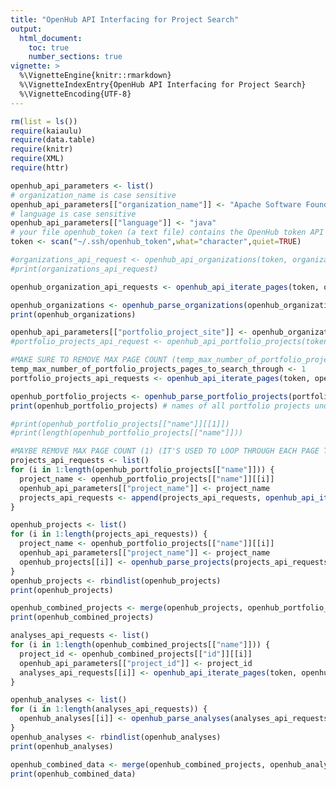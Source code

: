 ```yaml
---
title: "OpenHub API Interfacing for Project Search"
output: 
  html_document:
    toc: true
    number_sections: true
vignette: >
  %\VignetteEngine{knitr::rmarkdown}
  %\VignetteIndexEntry{OpenHub API Interfacing for Project Search}
  %\VignetteEncoding{UTF-8}
---
```


```r
rm(list = ls())
require(kaiaulu)
require(data.table)
require(knitr)
require(XML)
require(httr)
```


```r
openhub_api_parameters <- list()
# organization_name is case sensitive
openhub_api_parameters[["organization_name"]] <- "Apache Software Foundation"
# language is case sensitive
openhub_api_parameters[["language"]] <- "java"
# your file openhub_token (a text file) contains the OpenHub token API
token <- scan("~/.ssh/openhub_token",what="character",quiet=TRUE)
```


```r
#organizations_api_request <- openhub_api_organizations(token, organization_name)
#print(organizations_api_request)
```


```r
openhub_organization_api_requests <- openhub_api_iterate_pages(token, openhub_api_organizations, openhub_api_parameters, max_pages=1)
```

```r
openhub_organizations <- openhub_parse_organizations(openhub_organization_api_requests, openhub_api_parameters)
print(openhub_organizations)
```

```r
openhub_api_parameters[["portfolio_project_site"]] <- openhub_organizations[["html_url_projects"]][[1]] # grab the first project.xml link for organization specified by name: organization_name
#portfolio_projects_api_request <- openhub_api_portfolio_projects(token, openhub_api_parameters) # returns the first xml file for portfolio projects
```

```r
#MAKE SURE TO REMOVE MAX PAGE COUNT (temp_max_number_of_portfolio_projects_pages_to_search_through) TO GET ALL PROJECTS THAT USE JAVA
temp_max_number_of_portfolio_projects_pages_to_search_through <- 1
portfolio_projects_api_requests <- openhub_api_iterate_pages(token, openhub_api_portfolio_projects, openhub_api_parameters, max_pages=temp_max_number_of_portfolio_projects_pages_to_search_through) # returns all api_responses for portfolio projects
```


```r
openhub_portfolio_projects <- openhub_parse_portfolio_projects(portfolio_projects_api_requests, openhub_api_parameters)
print(openhub_portfolio_projects) # names of all portfolio projects under the organization that use java as the primary language
```

```r
#print(openhub_portfolio_projects[["name"]][[1]])
#print(length(openhub_portfolio_projects[["name"]]))
```


```r
#MAYBE REMOVE MAX PAGE COUNT (1) (IT'S USED TO LOOP THROUGH EACH PAGE TO FIND THE NAME OF THE PROJECT)
projects_api_requests <- list()
for (i in 1:length(openhub_portfolio_projects[["name"]])) {
  project_name <- openhub_portfolio_projects[["name"]][[i]]
  openhub_api_parameters[["project_name"]] <- project_name
  projects_api_requests <- append(projects_api_requests, openhub_api_iterate_pages(token, openhub_api_projects, openhub_api_parameters, max_pages=1)) # returns the first page for api_response for projects (ctrl+f query that ohloh api does is good enough to where the first api requested page will return a project with the matching name, no need to waste more api calls to search through the other pages)
}
```

```r
openhub_projects <- list()
for (i in 1:length(projects_api_requests)) {
  project_name <- openhub_portfolio_projects[["name"]][[i]]
  openhub_api_parameters[["project_name"]] <- project_name
  openhub_projects[[i]] <- openhub_parse_projects(projects_api_requests, openhub_api_parameters)
}
openhub_projects <- rbindlist(openhub_projects)
print(openhub_projects)
```

```r
openhub_combined_projects <- merge(openhub_projects, openhub_portfolio_projects, by = "name", all = FALSE) # performs inner-join by "name" column
print(openhub_combined_projects)
```

```r
analyses_api_requests <- list()
for (i in 1:length(openhub_combined_projects[["name"]])) {
  project_id <- openhub_combined_projects[["id"]][[i]]
  openhub_api_parameters[["project_id"]] <- project_id
  analyses_api_requests[[i]] <- openhub_api_iterate_pages(token, openhub_api_analyses, openhub_api_parameters) # returns all api_responses for portfolio projects
}
```

```r
openhub_analyses <- list()
for (i in 1:length(analyses_api_requests)) {
  openhub_analyses[[i]] <- openhub_parse_analyses(analyses_api_requests[[i]])
}
openhub_analyses <- rbindlist(openhub_analyses)
print(openhub_analyses)
```

```r
openhub_combined_data <- merge(openhub_combined_projects, openhub_analyses, by = "id", all = FALSE) # performs inner-join by "id" column
print(openhub_combined_data)
```
